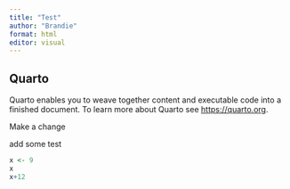 ```yaml
---
title: "Test"
author: "Brandie"
format: html
editor: visual
---
```


## Quarto

Quarto enables you to weave together content and executable code into a finished document. To learn more about Quarto see <https://quarto.org>.

Make a change


add some test

```r
x <- 9 
x
x+12
```

